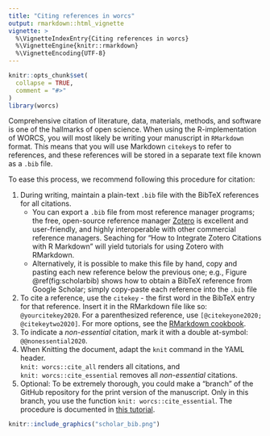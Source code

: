 ```yaml
---
title: "Citing references in worcs"
output: rmarkdown::html_vignette
vignette: >
  %\VignetteIndexEntry{Citing references in worcs}
  %\VignetteEngine{knitr::rmarkdown}
  %\VignetteEncoding{UTF-8}
---
```


```r
knitr::opts_chunk$set(
  collapse = TRUE,
  comment = "#>"
)
library(worcs)
```

Comprehensive citation of literature, data, materials, methods, and software
is one of the hallmarks of open science. When using the R-implementation of
WORCS, you will most likely be writing your manuscript in `RMarkdown` format.
This means that you will use Markdown `citekey`s to refer to references, and 
these references will be stored in a separate text file known as a `.bib` file.

To ease this process, we recommend following this procedure for citation:

1. During writing, maintain a plain-text `.bib` file with the BibTeX references
for all citations.
    + You can export a `.bib` file from most reference manager
    programs; the free, open-source reference manager
    [Zotero](https://www.zotero.org/download/) is excellent and user-friendly,
    and highly interoperable with other commercial reference managers. Seaching for "How to Integrate Zotero Citations with R Markdown" will yield tutorials for using Zotero with RMarkdown.
    + Alternatively, it is possible to make this file by hand, copy and pasting
    each new reference below
    the previous one; e.g., Figure \@ref(fig:scholarbib) shows how to obtain a
    BibTeX reference from Google Scholar; simply copy-paste each reference into
    the `.bib` file
2. To cite a reference, use the `citekey` - the first word in the BibTeX entry
for that reference. Insert it in the RMarkdown file like so: `@yourcitekey2020`.
For a parenthesized reference, use `[@citekeyone2020; @citekeytwo2020]`. For
more options, see the [RMarkdown cookbook](https://bookdown.org/yihui/rmarkdown-cookbook/bibliography.html).
3. To indicate a *non-essential* citation, mark it with a double at-symbol: `@@nonessential2020`.
4. When Knitting the document, adapt the `knit` command in the YAML header.  
  `knit: worcs::cite_all` renders all citations, and  
  `knit: worcs::cite_essential` removes all *non-essential* citations.
5. Optional: To be extremely thorough, you could make a "branch" of the GitHub repository for the print version of the manuscript. Only in this branch, you use the function `knit: worcs::cite_essential`. The procedure is documented in [this tutorial](http://rstudio-pubs-static.s3.amazonaws.com/142364_3b344a38149b465c8ebc9a8cd2eee3aa.html).

```r
knitr::include_graphics("scholar_bib.png")
```
